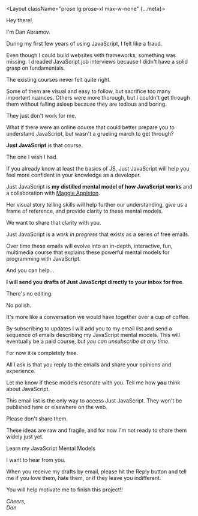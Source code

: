 
<Layout className="prose lg:prose-xl max-w-none" {...meta}>


Hey there!

I'm Dan Abramov.

During my first few years of using JavaScript, I felt like a fraud.

Even though I could build websites with frameworks, something was missing. I dreaded JavaScript job interviews because I didn't have a solid grasp on fundamentals.

The existing courses never felt quite right.

Some of them are visual and easy to follow, but sacrifice too many important nuances. Others were more thorough, but I couldn't get through them without falling asleep because they are tedious and boring.

They just don't work for me.

What if there were an online course that could better prepare you to understand JavaScript, but wasn't a grueling march to get through?

**Just JavaScript** is that course.

The one I wish I had.

If you already know at least the basics of JS, Just JavaScript will help you feel more confident in your knowledge as a developer.

Just JavaScript is **my distilled mental model of how JavaScript works** and a collaboration with [Maggie Appleton](https://illustrated.dev).

Her visual story telling skills will help further our understanding, give us a frame of reference, and provide clarity to these mental models.

We want to share that clarity with you.

Just JavaScript is a _work in progress_ that exists as a series of free emails.

Over time these emails will evolve into an in-depth, interactive, fun, multimedia course that explains these powerful mental models for programming with JavaScript.

And you can help...

**I will send you drafts of **Just JavaScript** directly to your inbox for free**.

There's no editing.

No polish.

It's more like a conversation we would have together over a cup of coffee.

By subscribing to updates I will add you to my email list and send a sequence of emails describing my JavaScript mental models. This will eventually be a paid course, but _you can unsubscribe at any time_.

For now it is completely free.

All I ask is that you reply to the emails and share your opinions and experience.

Let me know if these models resonate with you. Tell me how **you** think about JavaScript.

This email list is the only way to access Just JavaScript. They won't be published here or elsewhere on the web.

Please don't share them.

These ideas are raw and fragile, and for now I'm not ready to share them widely just yet.

<Subscribe>Learn my JavaScript Mental Models</Subscribe>

I want to hear from you.

When you receive my drafts by email, please hit the Reply button and tell me if you love them, hate them, or if they leave you indifferent.

You will help motivate me to finish this project!!

_Cheers,_  
_Dan_

</Layout>

